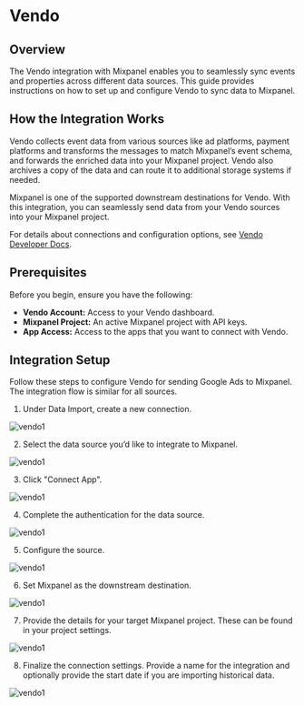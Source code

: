 # Vendo

## Overview

The Vendo integration with Mixpanel enables you to seamlessly sync events and properties across different data sources. This guide provides instructions on how to set up and configure Vendo to sync data to Mixpanel.

## How the Integration Works

Vendo collects event data from various sources like ad platforms, payment platforms and transforms the messages to match Mixpanel’s event schema, and forwards the enriched data into your Mixpanel project. Vendo also archives a copy of the data and can route it to additional storage systems if needed.

Mixpanel is one of the supported downstream destinations for Vendo. With this integration, you can seamlessly send data from your Vendo sources into your Mixpanel project.

For details about connections and configuration options, see [Vendo Developer Docs](https://docs.vendodata.com/en/?utm_source=mixpanel-partner-portal&utm_medium=partner).

## Prerequisites

Before you begin, ensure you have the following:
- **Vendo Account:** Access to your Vendo dashboard.
- **Mixpanel Project:** An active Mixpanel project with API keys.
- **App Access:** Access to the apps that you want to connect with Vendo.

## Integration Setup

Follow these steps to configure Vendo for sending Google Ads to Mixpanel. The integration flow is similar for all sources. 

1. Under Data Import, create a new connection.

![vendo1](/vendo1.png)

2. Select the data source you’d like to integrate to Mixpanel.

![vendo1](/vendo2.png)

3. Click "Connect App".

![vendo1](/vendo3.png)

4. Complete the authentication for the data source.

![vendo1](/vendo4.png)

5. Configure the source.

![vendo1](/vendo5.png)

6. Set Mixpanel as the downstream destination.

![vendo1](/vendo6.png)

7. Provide the details for your target Mixpanel project. These can be found in your project settings.

![vendo1](/vendo7.png)

8. Finalize the connection settings. Provide a name for the integration and optionally provide the start date if you are importing historical data.

![vendo1](/vendo8.png)
